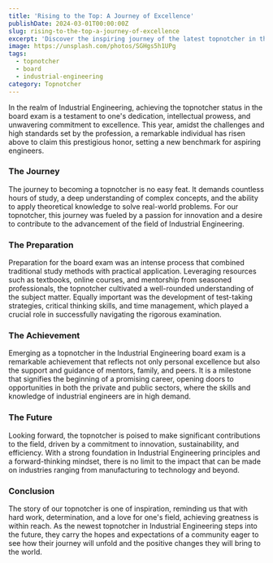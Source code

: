 ```yaml
---
title: 'Rising to the Top: A Journey of Excellence'
publishDate: 2024-03-01T00:00:00Z
slug: rising-to-the-top-a-journey-of-excellence
excerpt: 'Discover the inspiring journey of the latest topnotcher in the Industrial Engineering board exam, showcasing dedication, hard work, and a passion for innovation.'
image: https://unsplash.com/photos/SGHgs5h1UPg
tags:
  - topnotcher
  - board
  - industrial-engineering
category: Topnotcher
---
```


In the realm of Industrial Engineering, achieving the topnotcher status in the board exam is a testament to one's dedication, intellectual prowess, and unwavering commitment to excellence. This year, amidst the challenges and high standards set by the profession, a remarkable individual has risen above to claim this prestigious honor, setting a new benchmark for aspiring engineers.

### The Journey

The journey to becoming a topnotcher is no easy feat. It demands countless hours of study, a deep understanding of complex concepts, and the ability to apply theoretical knowledge to solve real-world problems. For our topnotcher, this journey was fueled by a passion for innovation and a desire to contribute to the advancement of the field of Industrial Engineering.

### The Preparation

Preparation for the board exam was an intense process that combined traditional study methods with practical application. Leveraging resources such as textbooks, online courses, and mentorship from seasoned professionals, the topnotcher cultivated a well-rounded understanding of the subject matter. Equally important was the development of test-taking strategies, critical thinking skills, and time management, which played a crucial role in successfully navigating the rigorous examination.

### The Achievement

Emerging as a topnotcher in the Industrial Engineering board exam is a remarkable achievement that reflects not only personal excellence but also the support and guidance of mentors, family, and peers. It is a milestone that signifies the beginning of a promising career, opening doors to opportunities in both the private and public sectors, where the skills and knowledge of industrial engineers are in high demand.

### The Future

Looking forward, the topnotcher is poised to make significant contributions to the field, driven by a commitment to innovation, sustainability, and efficiency. With a strong foundation in Industrial Engineering principles and a forward-thinking mindset, there is no limit to the impact that can be made on industries ranging from manufacturing to technology and beyond.

### Conclusion

The story of our topnotcher is one of inspiration, reminding us that with hard work, determination, and a love for one's field, achieving greatness is within reach. As the newest topnotcher in Industrial Engineering steps into the future, they carry the hopes and expectations of a community eager to see how their journey will unfold and the positive changes they will bring to the world.
